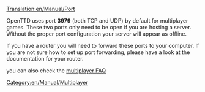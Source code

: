 [[Translation:en/Manual/Port]]

OpenTTD uses port '''3979''' (both TCP and UDP) by default for multiplayer games. These two ports only need to be open if you are hosting a server. Without the proper port configuration your server will appear as offline.

If you have a router you will need to forward these ports to your computer. If you are not sure how to set up port forwarding, please have a look at the documentation for your router.


you can also check the [[en/Manual/FAQ multiplayer#what-port-does-openttd-use|multiplayer FAQ]]

[[Category:en/Manual/Multiplayer]]